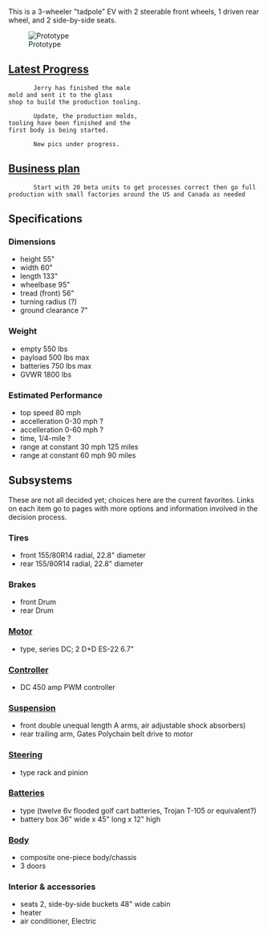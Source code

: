 This is a 3-wheeler "tadpole" EV with 2 steerable front wheels, 1 driven rear wheel, and 2 side-by-side seats.

[[Image:FreedomEV-proto-ph3.jpg|thumb|Prototype]]

==[[Progress Pics|Latest Progress]]==
        Jerry has finished the male 
 mold and sent it to the glass
 shop to build the production tooling.
       
        Update, the production molds,
 tooling have been finished and the
 first body is being started.
       
        New pics under progress.

==[[Business plan for the Freedom EV|Business plan]]==
        Start with 20 beta units to get processes correct then go full production with small factories around the US and Canada as needed

==Specifications==

===Dimensions===
*height 55"
*width 60"
*length 133"
*wheelbase 95"
*tread (front) 56"
*turning radius (?)
*ground clearance 7"

===Weight===
*empty 550 lbs
*payload 500 lbs max
*batteries 750 lbs max
*GVWR 1800 lbs

===Estimated Performance===
*top speed 80 mph
*accelleration 0-30 mph  ?
*accelleration 0-60 mph  ?
*time, 1/4-mile ?
*range at constant 30 mph 125 miles
*range at constant 60 mph  90 miles

==Subsystems==
These are not all decided yet; choices here are the current favorites.  Links on each item go to pages with more options and information involved in the decision process.

===Tires===
*front 155/80R14 radial, 22.8" diameter
*rear 155/80R14 radial, 22.8" diameter

===Brakes===
*front Drum
*rear  Drum 

===[[Motor and controller|Motor]]===
*type, series DC; 2 D+D ES-22 6.7"

===[[Motor and controller|Controller]]===
*DC 450 amp PWM controller 

===[[FreedomEV Suspension|Suspension]]===
*front double unequal length A arms, air adjustable shock absorbers)
*rear trailing arm, Gates Polychain belt drive to motor

===[[FreedomEV Steering|Steering]]===
*type rack and pinion

===[[FreedomEV Batteries|Batteries]]===
*type (twelve 6v flooded golf cart batteries, Trojan T-105 or equivalent?)
*battery box 36" wide x 45" long x 12" high

===[[FreedomEV Body|Body]]===
*composite one-piece body/chassis
*3 doors 

===Interior & accessories===
*seats 2, side-by-side buckets 48" wide cabin
*heater 
*air conditioner,  Electric